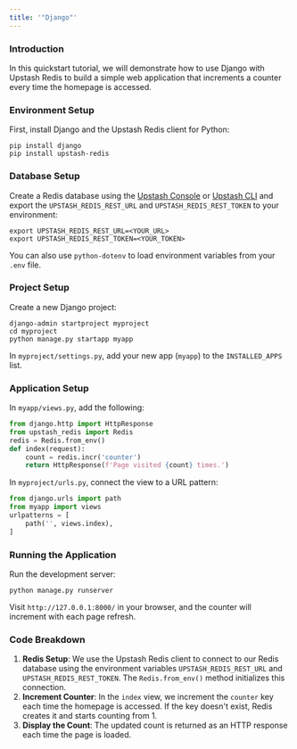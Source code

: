 ```yaml
---
title: '"Django"'
---
```

### Introduction
In this quickstart tutorial, we will demonstrate how to use Django with Upstash Redis to build a simple web application that increments a counter every time the homepage is accessed.
### Environment Setup
First, install Django and the Upstash Redis client for Python:
```shell
pip install django
pip install upstash-redis
```
### Database Setup
Create a Redis database using the [Upstash Console](https://console.upstash.com) or [Upstash CLI](https://github.com/upstash/cli) and export the `UPSTASH_REDIS_REST_URL` and `UPSTASH_REDIS_REST_TOKEN` to your environment:
```shell
export UPSTASH_REDIS_REST_URL=<YOUR_URL>
export UPSTASH_REDIS_REST_TOKEN=<YOUR_TOKEN>
```
You can also use `python-dotenv` to load environment variables from your `.env` file.
### Project Setup
Create a new Django project:
```shell
django-admin startproject myproject
cd myproject
python manage.py startapp myapp
```
In `myproject/settings.py`, add your new app (`myapp`) to the `INSTALLED_APPS` list.
### Application Setup
In `myapp/views.py`, add the following:
```python
from django.http import HttpResponse
from upstash_redis import Redis
redis = Redis.from_env()
def index(request):
    count = redis.incr('counter')
    return HttpResponse(f'Page visited {count} times.')
```
In `myproject/urls.py`, connect the view to a URL pattern:
```python
from django.urls import path
from myapp import views
urlpatterns = [
    path('', views.index),
]
```
### Running the Application
Run the development server:
```shell
python manage.py runserver
```
Visit `http://127.0.0.1:8000/` in your browser, and the counter will increment with each page refresh.
### Code Breakdown
1. **Redis Setup**: We use the Upstash Redis client to connect to our Redis database using the environment variables `UPSTASH_REDIS_REST_URL` and `UPSTASH_REDIS_REST_TOKEN`. The `Redis.from_env()` method initializes this connection.
2. **Increment Counter**: In the `index` view, we increment the `counter` key each time the homepage is accessed. If the key doesn't exist, Redis creates it and starts counting from 1.
3. **Display the Count**: The updated count is returned as an HTTP response each time the page is loaded.